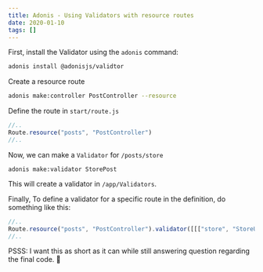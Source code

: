 ```yaml
---
title: Adonis - Using Validators with resource routes 
date: 2020-01-10
tags: []
---
```



First, install the Validator using the `adonis` command:

```bash
adonis install @adonisjs/validtor
```

Create a resource route
```bash
adonis make:controller PostController --resource
```

Define the route in `start/route.js`
```js
//..
Route.resource("posts", "PostController")
//..
```

Now, we can make a `Validator` for `/posts/store`

```
adonis make:validator StorePost
```

This will create a validator in `/app/Validators`.

Finally, To define a validator for a specific route in the definition, do something like this:

```js
//..
Route.resource("posts", "PostController").validator([[["store", "StoreUser"]]])
//..
```

PSSS: I want this as short as it can while still answering question regarding the final code. 🥂
